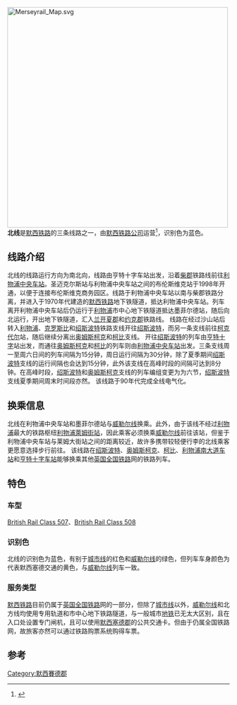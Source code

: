 {{refimprove|date = 2015年7月}}
{{Infobox rail line
|box_width   = auto
|name        = 北线（默西铁路）
|color       =
|logo        = 
|logo_width  =
|image       = 507024 Central.jpg
|image_width = 321px
|caption     = 一列停靠在利物浦中央车站的北线列车
|线路类型        = [[地下铁/通勤铁路组合型城市轨道交通系统|地下铁/通勤铁路组合型城市轨道交通系统]]<ref>{{cite web|url=https://localwiki.org/liverpool/Extending_Rapid_Transit_Merseyrail|title=Extending Rapid Transit Merseyrail|publisher=Localwiki|accessdate=7 July 2008|archive-date=2015-07-07|archive-url=https://web.archive.org/web/20150707092342/https://localwiki.org/liverpool/Extending_Rapid_Transit_Merseyrail|dead-url=no}}</ref>
|系统      = [[英国全国铁路|英国全国铁路]]网
|status      = 运营中
|locale      = [[默西塞德郡|默西塞德郡]]&[[兰开夏郡|兰开夏郡]]<br>[[西北英格兰|西北英格兰]]
|start       = [[绍斯波特|绍斯波特]]
|end         = [[亨特十字车站|亨特十字车站]]

|stations    = 35
|routes      = 
|ridership   = 
|open        = 
|close       = 
|owner       = [[英国国营铁路公司|英国国营铁路公司]]
|operator    = [[默西铁路公司|默西铁路公司]]<ref>{{cite web |url=http://www.merseyrail.org/about-us.html |title=Merseyrail - About Merseyrail |publisher=Merseyrail |accessdate=30 May 2011 |archive-date=2013-01-16 |archive-url=https://web.archive.org/web/20130116031617/http://www.merseyrail.org/about-us.html |dead-url=no }}</ref>
|character   = 
|depot       = [[柯克代尔车库|柯克代尔车库]]
|stock       = [[British_Rail_Class_507|British Rail Class 507]]<br>[[British_Rail_Class_508|British Rail Class 508]]
|linelength  = 
|tracklength = 
|notrack     = 
}}
[[File:Merseyrail_Map.svg|500px]]
'''北线'''是[[默西铁路|默西铁路]]的三条线路之一，由[[默西铁路公司|默西铁路公司]]运营<ref>{{Citation | url = http://www.merseytravel.gov.uk/pdf/history_Merseyrail.pdf | title = Merseyrail - A brief History | accessdate = 2009-01-04 | publisher = merseytravel.gov.uk | deadurl = yes | archiveurl = https://web.archive.org/web/20060928012917/http://www.merseytravel.gov.uk/pdf/history_Merseyrail.pdf | archivedate = 2006-09-28 }}</ref>，识别色为蓝色。
== 线路介绍 ==
北线的线路运行方向为南北向，线路由亨特十字车站出发，沿着[[柴郡|柴郡]]铁路线前往[[利物浦中央车站|利物浦中央车站]]。圣迈克尔斯站与利物浦中央车站之间的布伦斯维克站于1998年开通，以便于连接布伦斯维克商务园区。线路于利物浦中央车站以南与柴郡铁路分离，并进入于1970年代建造的[[默西铁路|默西铁路]]地下铁隧道，抵达利物浦中央车站。列车离开利物浦中央车站后仍运行于[[利物浦|利物浦]]市中心地下铁隧道抵达墨菲尔德站，随后向北运行，开出地下铁隧道，汇入[[兰开夏郡|兰开夏郡]]和[[约克郡|约克郡]]铁路线。
线路在经过沙山站后转入[[利物浦|利物浦]]、[[克罗斯比|克罗斯比]]和[[绍斯波特|绍斯波特]]铁路支线开往[[绍斯波特|绍斯波特]]，而另一条支线前往[[柯克代尔|柯克代尔]]站，随后继续分离出[[奥姆斯柯克|奥姆斯柯克]]和[[柯比|柯比]]支线。
开往[[绍斯波特|绍斯波特]]的列车由[[亨特十字|亨特十字]]站出发，而通往[[奥姆斯柯克|奥姆斯柯克]]和[[柯比|柯比]]的列车则由[[利物浦中央车站|利物浦中央车站]]出发。三条支线周一至周六日间的列车间隔为15分钟，周日运行间隔为30分钟，除了夏季期间[[绍斯波特|绍斯波特]]支线的运行间隔也会达到15分钟，此外该支线在高峰时段的间隔可达到8分钟。在高峰时段，[[绍斯波特|绍斯波特]]和[[奥姆斯柯克|奥姆斯柯克]]支线的列车编组变更为为六节，[[绍斯波特|绍斯波特]]支线夏季期间周末时间段亦然。
该线路于90年代完成全线电气化。
== 换乘信息 ==
北线在利物浦中央车站和墨菲尔德站与[[威勒尔线|威勒尔线]]换乘。此外，由于该线不经过[[利物浦|利物浦]]最大的铁路枢纽[[利物浦萊姆街站|利物浦萊姆街站]]，因此乘客必须换乘[[威勒尔线|威勒尔线]]前往该站，但鉴于利物浦中央车站与莱姆大街站之间的距离较近，故许多携带较轻便行李的北线乘客更愿意选择步行前往。
该线路在[[绍斯波特|绍斯波特]]、[[奥姆斯柯克|奥姆斯柯克]]、[[柯比|柯比]]、[[利物浦南大道车站|利物浦南大道车站]]和[[亨特十字车站|亨特十字车站]]能够换乘其他[[英国全国铁路|英国全国铁路]]网的铁路列车。

== 特色 ==
=== 车型 ===
[[British_Rail_Class_507|British Rail Class 507]]、[[British_Rail_Class_508|British Rail Class 508]]
=== 识别色 ===
北线的识别色为蓝色，有别于[[城市线|城市线]]的红色和[[威勒尔线|威勒尔线]]的绿色，但列车车身颜色为代表默西塞德交通的黄色，与[[威勒尔线|威勒尔线]]列车一致。
=== 服务类型 ===
[[默西铁路|默西铁路]]目前仍属于[[英国全国铁路|英国全国铁路]]网的一部分，但除了[[城市线|城市线]]以外，[[威勒尔线|威勒尔线]]和北方线均使用专用轨道和市中心地下铁路隧道，与一般城市[[地铁|地铁]]已无太大区别，且在入口处设置专门闸机，且可以使用[[默西塞德郡|默西塞德郡]]的公共交通卡。但由于仍属全国铁路网，故旅客亦然可以通过铁路购票系统购得车票。

==参考==
{{reflist|2}}
[[Category:默西賽德郡|Category:默西賽德郡]]